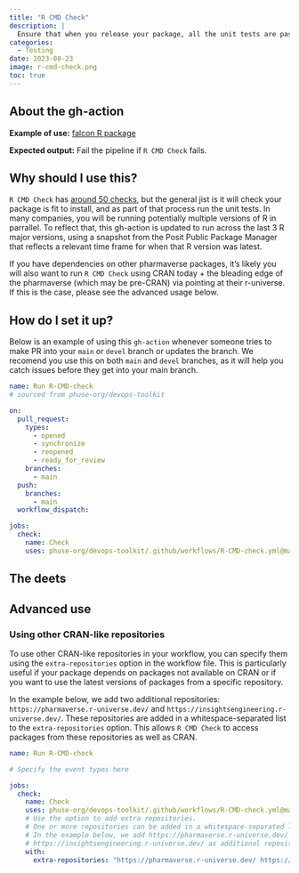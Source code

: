```yaml
---
title: "R CMD Check"
description: |
  Ensure that when you release your package, all the unit tests are passing and it works in a clean environment.
categories:
  - Testing
date: 2023-08-23
image: r-cmd-check.png
toc: true
---
```


:::{.callout-note style="margin-top: 0rem;" collapse="false"}
## About the gh-action

**Example of use:** [falcon R package](https://github.com/pharmaverse/falcon/blob/use-phuse-cicd/.github/workflows/phuse-basics.yml)

**Expected output:** Fail the pipeline if `R CMD Check` fails.
:::

## Why should I use this?

`R CMD Check` has [around 50 checks](https://r-pkgs.org/R-CMD-check.html), but the general jist is it will check your package is fit to install, and as part of that process run the unit tests. In many companies, you will
be running potentially multiple versions of R in parrallel. To reflect
that, this gh-action is updated to run across the last 3 R major versions,
using a snapshot from the Posit Public Package Manager that reflects a relevant time frame for when that R version was latest.

If you have dependencies on other pharmaverse packages, it's likely you will also want to run `R CMD Check` using CRAN today + the bleading edge of the pharmaverse (which may be pre-CRAN) via pointing at their r-universe. If this is the case, please see the advanced usage below.

## How do I set it up?

Below is an example of using this `gh-action` whenever someone tries to make PR into your `main` or `devel` branch or updates the branch. We recomend you use this on both `main` and `devel` branches, as it will help you catch issues before they get into your main branch.


```yaml
name: Run R-CMD-check
# sourced from phuse-org/devops-toolkit

on:
  pull_request:
    types:
      - opened
      - synchronize
      - reopened
      - ready_for_review
    branches:
      - main
  push:
    branches:
      - main
  workflow_dispatch:

jobs:
  check:
    name: Check
    uses: phuse-org/devops-toolkit/.github/workflows/R-CMD-check.yml@main
```

## The deets



## Advanced use

### Using other CRAN-like repositories

To use other CRAN-like repositories in your workflow, you can specify them using the `extra-repositories` option in the workflow file. This is particularly useful if your package depends on packages not available on CRAN or if you want to use the latest versions of packages from a specific repository.

In the example below, we add two additional repositories: `https://pharmaverse.r-universe.dev/` and `https://insightsengineering.r-universe.dev/`. These repositories are added in a whitespace-separated list to the `extra-repositories` option. This allows `R CMD Check` to access packages from these repositories as well as CRAN.


```yaml
name: Run R-CMD-check

# Specify the event types here

jobs:
  check:
    name: Check
    uses: phuse-org/devops-toolkit/.github/workflows/R-CMD-check.yml@main
    # Use the option to add extra repositories.
    # One or more repositories can be added in a whitespace-separated list.
    # In the example below, we add https://pharmaverse.r-universe.dev/ and
    # https://insightsengineering.r-universe.dev/ as additional repositories.
    with:
      extra-repositories: "https://pharmaverse.r-universe.dev/ https://insightsengineering.r-universe.dev/"
```
